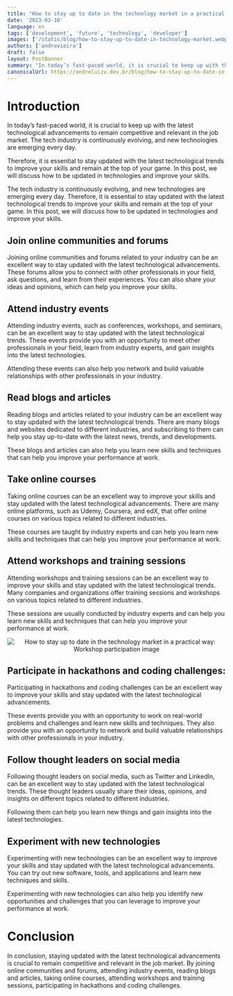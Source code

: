 ```yaml
---
title: "How to stay up to date in the technology market in a practical way"
date: '2023-03-10'
language: en
tags: ['development', 'future', 'technology', 'developer']
images: ['/static/blog/how-to-stay-up-to-date-in-technology-market.webp']
authors: ['andrevieira']
draft: false
layout: PostBanner
summary: "In today’s fast-paced world, it is crucial to keep up with the latest technological advancements to remain competitive and relevant in the job market. "
canonicalUrl: https://andreluizv.dev.br/blog/how-to-stay-up-to-date-in-the-technology-market-in-a-practical-way
---
```


# Introduction
In today’s fast-paced world, it is crucial to keep up with the latest technological advancements to remain competitive and relevant in the job market. The tech industry is continuously evolving, and new technologies are emerging every day.

Therefore, it is essential to stay updated with the latest technological trends to improve your skills and remain at the top of your game. In this post, we will discuss how to be updated in technologies and improve your skills.

The tech industry is continuously evolving, and new technologies are emerging every day. Therefore, it is essential to stay updated with the latest technological trends to improve your skills and remain at the top of your game. In this post, we will discuss how to be updated in technologies and improve your skills.

## Join online communities and forums
Joining online communities and forums related to your industry can be an excellent way to stay updated with the latest technological advancements. These forums allow you to connect with other professionals in your field, ask questions, and learn from their experiences. You can also share your ideas and opinions, which can help you improve your skills.

## Attend industry events
Attending industry events, such as conferences, workshops, and seminars, can be an excellent way to stay updated with the latest technological trends. These events provide you with an opportunity to meet other professionals in your field, learn from industry experts, and gain insights into the latest technologies.

Attending these events can also help you network and build valuable relationships with other professionals in your industry.

## Read blogs and articles
Reading blogs and articles related to your industry can be an excellent way to stay updated with the latest technological trends. There are many blogs and websites dedicated to different industries, and subscribing to them can help you stay up-to-date with the latest news, trends, and developments.

These blogs and articles can also help you learn new skills and techniques that can help you improve your performance at work.

## Take online courses
Taking online courses can be an excellent way to improve your skills and stay updated with the latest technological advancements. There are many online platforms, such as Udemy, Coursera, and edX, that offer online courses on various topics related to different industries.

These courses are taught by industry experts and can help you learn new skills and techniques that can help you improve your performance at work.

## Attend workshops and training sessions
Attending workshops and training sessions can be an excellent way to improve your skills and stay updated with the latest technological trends. Many companies and organizations offer training sessions and workshops on various topics related to different industries.

These sessions are usually conducted by industry experts and can help you learn new skills and techniques that can help you improve your performance at work.


<div align='center'>
    <Image
        src="/static/blog/how-to-stay-up-to-date-in-technology-market-secondary.webp"
        alt="How to stay up to date in the technology market in a practical way: Workshop participation image"
        width={600}
        height={550}
    />
</div>

## Participate in hackathons and coding challenges:
Participating in hackathons and coding challenges can be an excellent way to improve your skills and stay updated with the latest technological advancements.

These events provide you with an opportunity to work on real-world problems and challenges and learn new skills and techniques. They also provide you with an opportunity to network and build valuable relationships with other professionals in your industry.

## Follow thought leaders on social media
Following thought leaders on social media, such as Twitter and LinkedIn, can be an excellent way to stay updated with the latest technological trends. These thought leaders usually share their ideas, opinions, and insights on different topics related to different industries.

Following them can help you learn new things and gain insights into the latest technologies.

## Experiment with new technologies
Experimenting with new technologies can be an excellent way to improve your skills and stay updated with the latest technological advancements. You can try out new software, tools, and applications and learn new techniques and skills.

Experimenting with new technologies can also help you identify new opportunities and challenges that you can leverage to improve your performance at work.

# Conclusion
In conclusion, staying updated with the latest technological advancements is crucial to remain competitive and relevant in the job market. By joining online communities and forums, attending industry events, reading blogs and articles, taking online courses, attending workshops and training sessions, participating in hackathons and coding challenges.